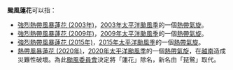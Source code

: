 {{NoteTA
|G1=TyphoonNew
|G2=TyphoonOld
|G3=Weather
}}
'''颱風蓮花'''可以指：

*[[強烈熱帶風暴蓮花_(2003年)|強烈熱帶風暴蓮花 (2003年)]]，[[2003年太平洋颱風季|2003年太平洋颱風季]]的一個[[熱帶氣旋|熱帶氣旋]]。
*[[強烈熱帶風暴蓮花_(2009年)|強烈熱帶風暴蓮花 (2009年)]]，[[2009年太平洋颱風季|2009年太平洋颱風季]]的一個[[熱帶氣旋|熱帶氣旋]]。
*[[強烈熱帶風暴蓮花_(2015年)|強烈熱帶風暴蓮花 (2015年)]]，[[2015年太平洋颱風季|2015年太平洋颱風季]]的一個[[熱帶氣旋|熱帶氣旋]]。
*[[熱帶風暴蓮花_(2020年)|熱帶風暴蓮花 (2020年)]]，[[2020年太平洋颱風季|2020年太平洋颱風季]]的一個[[熱帶氣旋|熱帶氣旋]]，在[[越南|越南]]造成災難性破壞。為此[[颱風委員會|颱風委員會]]決定將「蓮花」除名，新名由「琵鷺」取代。

{{dab|cat=热带气旋消歧义}}

{{start box}}
{{succession box|[[颱風燦鴻|燦鴻]]|[[颱風浪卡|浪卡]]|太平洋颱風季名稱|蓮花}}
{{end box}}

{{太平洋颱風季熱帶氣旋名單}}